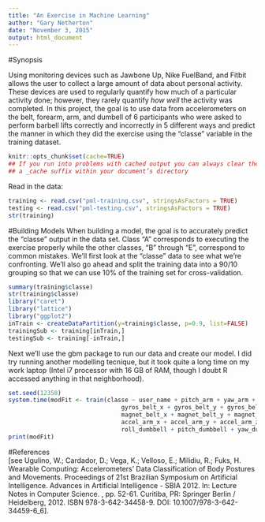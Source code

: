 ```yaml
---
title: "An Exercise in Machine Learning"
author: "Gary Netherton"
date: "November 3, 2015"
output: html_document
---
```


#Synopsis  

Using monitoring devices such as Jawbone Up, Nike FuelBand, and Fitbit allows the user to collect a large amount of data about personal activity. These devices are used to regularly quantify how much of a particular activity done; however, they rarely quantify *how well* the activity was completed. In this project, the goal is to use data from accelerometers on the belt, forearm, arm, and dumbell of 6 participants who were asked to perform barbell lifts correctly and incorrectly in 5 different ways and predict the manner in which they did the exercise using the "classe" variable in the training dataset. 

```r
knitr::opts_chunk$set(cache=TRUE)
## If you run into problems with cached output you can always clear the knitr cache by removing the folder named with 
## a _cache suffix within your document’s directory
```

Read in the data: 

```r
training <- read.csv("pml-training.csv", stringsAsFactors = TRUE)
testing <- read.csv("pml-testing.csv", stringsAsFactors = TRUE)
str(training)

```

#Building Models
When building a model, the goal is to accurately predict the "classe" output in the data set.  Class "A" corresponds to executing the exercise properly while the other classes, "B" through "E", correspond to common mistakes. We'll first look at the "classe" data to see what we're confronting.  We'll also go ahead and split the training data into a 90/10 grouping so that we can use 10% of the training set for cross-validation.  


```r
summary(training$classe)
str(training$classe)
library("caret")
library("lattice")
library("ggplot2")
inTrain <- createDataPartition(y=training$classe, p=0.9, list=FALSE)
trainingSub <- training[inTrain,]
testingSub <- training[-inTrain,]

```

Next we'll use the gbm package to run our data and create our model.  I did try running another modelling tecnique, but it took quite a long time on my work laptop (Intel i7 processor with 16 GB of RAM, though I doubt R accessed anything in that neighborhood).


```r
set.seed(12358)
system.time(modFit <- train(classe ~ user_name + pitch_arm + yaw_arm + roll_arm + roll_belt + pitch_belt + yaw_belt +
                                gyros_belt_x + gyros_belt_y + gyros_belt_z + accel_belt_x + accel_belt_y + accel_belt_z +
                                magnet_belt_x + magnet_belt_y + magnet_belt_z + gyros_arm_x + gyros_arm_y + gyros_arm_z +
                                accel_arm_x + accel_arm_y + accel_arm_z + magnet_arm_x + magnet_arm_y + magnet_arm_z +
                                roll_dumbbell + pitch_dumbbell + yaw_dumbbell, method="gbm", data=trainingSub, verbose=FALSE))
print(modFit)
```





#References  
[see Ugulino, W.; Cardador, D.; Vega, K.; Velloso, E.; Milidiu, R.; Fuks, H. Wearable Computing: Accelerometers' Data Classification of Body Postures and Movements. Proceedings of 21st Brazilian Symposium on Artificial Intelligence. Advances in Artificial Intelligence - SBIA 2012. In: Lecture Notes in Computer Science. , pp. 52-61. Curitiba, PR: Springer Berlin / Heidelberg, 2012. ISBN 978-3-642-34458-9. DOI: 10.1007/978-3-642-34459-6_6]. 

